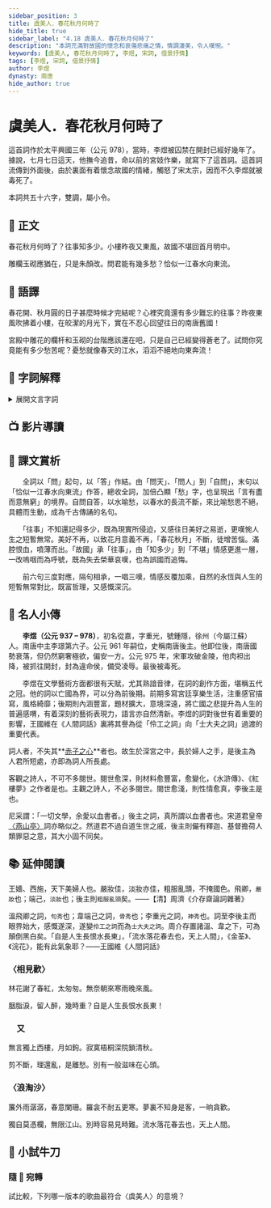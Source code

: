 ```yaml
---
sidebar_position: 3
title: 虞美人．春花秋月何時了
hide_title: true
sidebar_label: "4.18 虞美人．春花秋月何時了"
description: "本詞充滿對故國的懷念和哀傷悲痛之情，情調淒美，令人嘆惋。"
keywords: [虞美人, 春花秋月何時了, 李煜, 宋詞, 借景抒情]
tags: [李煜, 宋詞, 借景抒情]
author: 李煜
dynasty: 南唐
hide_author: true
---
```


# <span className="KeepAll" data-annotation="詞牌">虞美人</span>．<span className="KeepAll">春花秋月何時了</span>

<Author dynasty="南唐" name="李煜" />

<Intro>

這首詞作於太平興國三年（公元 978），當時，李煜被囚禁在開封已經好幾年了。據說，七月七日這天，他撫今追昔，命以前的宮妓作樂，就寫下了這首詞。這首詞流傳到外面後，由於裏面有着懷念故國的情緒，觸怒了宋太宗，因而不久李煜就被毒死了。

本詞共五十六字，雙調，屬小令。

</Intro>

## 📖 正文

<div className="main prose">

<p>春花秋月何時<Annotate title="了結，完結。">了</Annotate>？往事知多少。<Annotate title="指李煜降宋後，在開封的住所。">小樓</Annotate>昨夜<Annotate title="指又到了春天，意思是降宋後又一年了。">又東風</Annotate>，<Annotate title="指南唐。">故國</Annotate>不堪回首月明中。</p>

<p><Annotate title="砌，臺階。形容宮室建築的華美，指遠在金陵的南唐故宮。">雕欄玉砌</Annotate>應猶在，只是<Annotate title="朱，紅。顏，面容。意思是年少時的美好容貌。">朱顏</Annotate>改。問<Annotate title="作者自稱。">君</Annotate>能有幾多愁？恰似一江春水向東流。</p>

</div>

## 📝 語譯

<div className="translation">

春花開、秋月圓的日子甚麼時候才完結呢？心裡究竟還有多少難忘的往事？昨夜東風吹拂着小樓，在皎潔的月光下，實在不忍心回望往日的南唐舊國！

宮殿中雕花的欄杆和玉砌的台階應該還在吧，只是自己已經變得蒼老了。試問你究竟能有多少愁苦呢？憂愁就像春天的江水，滔滔不絕地向東奔流！

</div>

## 💬 字詞解釋

<details>
  <summary>展開文言字詞</summary>

1. 虞美人︰此調原為唐教坊曲，初詠項羽寵姬虞美人，因以為名。又名〈一江春水〉、〈玉壺水〉、〈巫山十二峰〉等。<Py>[如]，[jyu4]。</Py>

2. 了：了結，完結。

3. 小樓︰指李煜降宋後，在開封的住所。

4. 又東風︰指又到了春天，意思是降宋後又一年了。
   
5. 故國：指南唐。
   
6. 雕闌玉砌：砌，臺階，<Py>[cai3]。</Py>雕有花紋的欄杆和玉做的石階。形容宮室建築的華美，指遠在金陵的南唐故宮。
   
7. 朱顏：朱，紅。顏，面容。意思是年少時的美好容貌。
   
8. 君：作者自稱。

</details>

## 📺 影片導讀

<Tabs>
  <TabItem value="李煜動畫" default>
    <Youtube id="IXUTa-O0OEs" />
  </TabItem>
  <TabItem value="〈虞美人〉動畫講解">
    <Youtube id="2EdYjaUOVqM" />
  </TabItem>
  <TabItem value="費玉清〈昨夜小樓又東風〉">
    <Youtube id="ryBQjN8wR00" />
  </TabItem>
</Tabs>

## 🌈 課文賞析

　　全詞以「問」起句，以「答」作結。由「問天」、「問人」到「自問」，末句以「恰似一江春水向東流」作答，總收全詞，加倍凸顯「愁」字，也呈現出「言有盡而意無窮」的境界。自問自答，以水喻愁，以春水的長流不斷，來比喻愁思不絕，具體而生動，成為千古傳誦的名句。

　　「往事」不知還記得多少，既為現實所侵迫，又感往日美好之易逝，更嘆惋人生之短暫無常。美好不再，以致花月意義不再，「春花秋月」不斷，徒增苦惱。滿腔恨血，噴薄而出。「故國」承「往事」，由「知多少」到「不堪」情感更進一層，一改嗚咽而為呼號，既為失去榮華哀嘆，也為誤國而追悔。

　　前六句三度對應，隔句相承，一唱三嘆，情感反覆加乘，自然的永恆與人生的短暫無常對比，既富哲理，又感慨深沉。

## 🦹 名人小傳

　　**李煜（公元 937 – 978）**，初名從嘉，字重光，號鍾隱，徐州（今屬江蘇）人。南唐中主李璟第六子。公元 961 年嗣位，史稱南唐後主。他即位後，南唐國勢衰落，但仍然窮奢極欲，偏安一方。公元 975 年，宋軍攻破金陵，他肉袒出降，被抓往開封，封為違命侯，備受凌辱。最後被毒死。

　　李煜在文學藝術方面都很有天賦，尤其熟諳音律，在詞的創作方面，堪稱五代之冠。他的詞以亡國為界，可以分為前後期。前期多寫宮廷享樂生活，注重感官描寫，風格綺靡；後期則內涵豐富，題材擴大，意境深遠，將亡國之悲提升為人生的普遍感喟，有着深刻的藝術表現力，語言亦自然清新。李煜的詞對後世有着重要的影響，王國維在《人間詞話》裏將其譽為從「伶工之詞」向「士大夫之詞」過渡的重要代表。

<Note title="王國維《人間詞話》">

詞人者，不失其**<u>赤子之心</u>**者也。故生於深宮之中，長於婦人之手，是後主為人君所短處，亦即為詞人所長處。

客觀之詩人，不可不多閱世。閱世愈深，則材料愈豐富，愈變化，《水滸傳》、《紅樓夢》之作者是也。主觀之詩人，不必多閱世。閱世愈淺，則性情愈真，李後主是也。

尼采謂：「一切文學，余愛以血書者。」後主之詞，真所謂以血書者也。宋道君皇帝[〈燕山亭〉](https://fanti.dugushici.com/ancient_proses/52215)詞亦略似之。然道君不過自道生世之戚，後主則儼有釋迦、基督擔荷人類罪惡之意，其大小固不同矣。

</Note>

## 📚 延伸閱讀

<Quote>

王嬙、西施，天下美婦人也。嚴妝佳，淡妝亦佳，粗服亂頭，不掩國色。飛卿，`嚴妝`也；端己，`淡妝`也；後主則`粗服亂頭`矣。<span className="source">——【清】周濟《介存齋論詞雜著》</span>

溫飛卿之詞，`句秀`也；韋端己之詞，`骨秀`也；李重光之詞，`神秀`也。詞至李後主而眼界始大，感慨遂深，遂變`伶工之詞`而為`士大夫之詞`。周介存置諸溫、韋之下，可為顛倒黑白矣。「自是人生長恨水長東」，「流水落花春去也，天上人間」，《金荃》、《浣花》，能有此氣象耶？<span className="source">——王國維《人間詞話》</span>

</Quote>

### 〈相見歡〉

<p className="read-around">林花謝了春紅，太匆匆。無奈朝來寒雨晚來風。</p>

<p className="read-around">胭脂淚，留人醉，幾時重？自是人生長恨水長東！</p>

### 　又

<p className="read-around">無言獨上西樓，月如鉤。寂寞梧桐深院鎖清秋。</p>

<p className="read-around">剪不斷，理還亂，是離愁。別有一般滋味在心頭。</p>

### 〈浪淘沙〉

<p className="read-around">簾外雨潺潺，春意闌珊。羅衾不耐五更寒。夢裏不知身是客，一晌貪歡。</p>

<p className="read-around">獨自莫憑欄，無限江山。別時容易見時難。流水落花春去也，天上人間。</p>

## 🚀 小試牛刀

<Challenges>

<ChallengeItem label="評估練習">

<Quiz href="https://docs.google.com/forms/d/11sXxe5jedQzv6duiW_a_X6Pj9noBcrPxxDVD5bd1Q8g/copy" />

<Solution>

<QuizAnswers />

</Solution>

</ChallengeItem>

</Challenges>

### 隨 🎵 宛轉

試比較，下列哪一版本的歌曲最符合〈虞美人〉的意境？

<Tabs>
  <TabItem value="第一首" default>
    <Youtube id="hxbLu23hyAs" />
  </TabItem>
  <TabItem value="第二首">
    <Youtube id="svbd76RIizY" />
  </TabItem>
  <TabItem value="第三首">
    <Youtube id="X0_ISAxA7xY" />
  </TabItem>
</Tabs>
